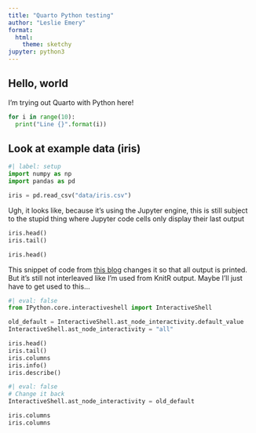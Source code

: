 ```yaml
---
title: "Quarto Python testing"
author: "Leslie Emery"
format:
  html:
    theme: sketchy
jupyter: python3
---
```


## Hello, world

I'm trying out Quarto with Python here!

```python
for i in range(10):
  print("Line {}".format(i))
```

## Look at example data (iris)

```python
#| label: setup
import numpy as np
import pandas as pd
```

```python
iris = pd.read_csv("data/iris.csv")
```

Ugh, it looks like, because it's using the Jupyter engine, this is still subject to the stupid thing where Jupyter code cells only display their last output 

```python
iris.head()
iris.tail()
```

```python
iris.head()
```

This snippet of code from [this blog](https://blog.ednalyn.com/2019/06/24/how-to-print-all-the-output-of-a-cell-in-jupyter-notebook/) changes it so that all output is printed. But it's still not interleaved like I'm used from KnitR output. Maybe I'll just have to get used to this...

```python
#| eval: false
from IPython.core.interactiveshell import InteractiveShell 

old_default = InteractiveShell.ast_node_interactivity.default_value
InteractiveShell.ast_node_interactivity = "all"
```


```python
iris.head()
iris.tail()
iris.columns
iris.info()
iris.describe()
```

```python
#| eval: false
# Change it back
InteractiveShell.ast_node_interactivity = old_default
```

```python
iris.columns
iris.columns
```


